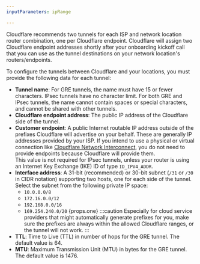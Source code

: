 ```yaml
---
inputParameters: ipRange

---
```



Cloudflare recommends two tunnels for each ISP and network location router combination, one per Cloudflare endpoint. Cloudflare will assign two Cloudflare endpoint addresses shortly after your onboarding kickoff call that you can use as the tunnel destinations on your network location's routers/endpoints.

To configure the tunnels between Cloudflare and your locations, you must provide the following data for each tunnel:

- **Tunnel name**: For GRE tunnels, the name must have 15 or fewer characters. IPsec tunnels have no character limit. For both GRE and IPsec tunnels, the name cannot contain spaces or special characters, and cannot be shared with other tunnels.
- **Cloudflare endpoint address**: The public IP address of the Cloudflare side of the tunnel.
- **Customer endpoint**: A public Internet routable IP address outside of the prefixes Cloudflare will advertise on your behalf. These are generally IP addresses provided by your ISP. If you intend to use a physical or virtual connection like [Cloudflare Network Interconnect](/network-interconnect/), you do not need to provide endpoints because Cloudflare will provide them. <br/>
  This value is not required for <GlossaryTooltip term="IPsec tunnel">IPsec</GlossaryTooltip> tunnels, unless your router is using an <GlossaryTooltip term="Internet key exchange (IKE)">Internet Key Exchange (IKE)</GlossaryTooltip> ID of type `ID_IPV4_ADDR`.
- **Interface address**: A 31-bit (recommended) or 30-bit subnet (`/31` or `/30` in CIDR notation) supporting two hosts, one for each side of the tunnel. Select the subnet from the following private IP space:
  - `10.0.0.0/8`
  - `172.16.0.0/12`
  - `192.168.0.0/16`
  - `169.254.240.0/20` {props.one}
    :::caution
    Especially for cloud service providers that might automatically generate prefixes for you, make sure the prefixes are always within the allowed Cloudflare ranges, or the tunnel will not work.
    :::
- **TTL**: Time to Live (TTL) in number of hops for the <GlossaryTooltip term="GRE tunnel">GRE</GlossaryTooltip> tunnel. The default value is 64.
- **MTU**: Maximum Transmission Unit (MTU) in bytes for the GRE tunnel. The default value is 1476.

